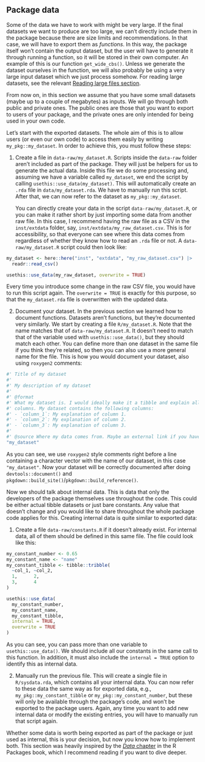 ## Package data

Some of the data we have to work with might be very large. If the final datasets
we want to produce are too large, we can't directly include them in the package
because there are size limits and recommendations. In that case, we will have to
export them as _functions_. In this way, the package itself won't contain the
output dataset, but the user will have to generate it through running a function,
so it will be stored in their own computer. An example of this is our function
`get_wide_cbs()`. Unless we generate the dataset ourselves in the function, we
will also probably be using a very large input dataset which we just process
somehow. For reading large datasets, see the relevant
[Reading large files section](#reading-large-files).

From now on, in this section we assume that you have some small datasets (maybe
up to a couple of megabytes) as inputs. We will go through both public and
private ones. The public ones are those that you want to export to users of your
package, and the private ones are only intended for being used in your own code.

Let's start with the exported datasets. The whole aim of this is to allow users
(or even our own code) to access them easily by writing `my_pkg::my_dataset`. In
order to achieve this, you must follow these steps:

1. Create a file in `data-raw/my_dataset.R`. Scripts inside the `data-raw`
  folder aren't included as part of the package. They will just be helpers
  for us to generate the actual data. Inside this file we do some processing
  and, assuming we have a variable called `my_dataset`, we end the script by
  calling `usethis::use_data(my_dataset)`. This will automatically create an
  `.rda` file in `data/my_dataset.rda`. We have to manually run this script.
  After that, we can now refer to the dataset as `my_pkg::my_dataset`.

    You can directly create your data in the script `data-raw/my_dataset.R`,
  or you can make it rather short by just importing some data from another
  raw file. In this case, I recommend having the raw file as a CSV in the
  `inst/extdata` folder, say, `inst/extdata/my_raw_dataset.csv`. This is 
  for accessibility, so that everyone can see where this data comes from
  regardless of whether they know how to read an `.rda` file or not. A
  `data-raw/my_dataset.R` script could then look like:

  ```r
  my_dataset <- here::here("inst", "extdata", "my_raw_dataset.csv") |>
    readr::read_csv()
  
  usethis::use_data(my_raw_dataset, overwrite = TRUE)
  ```

  Every time you introduce some change in the raw CSV file, you would have
  to run this script again. The `overwrite = TRUE` is exactly for this purpose,
  so that the `my_dataset.rda` file is overwritten with the updated data.

2. Document your dataset. In the previous section we learned how to document
  functions. Datasets aren't functions, but they're documented very similarly.
  We start by creating a file `R/my_dataset.R`. Note that the name matches that
  of `data-raw/my_dataset.R`. It doesn't need to match that of the variable used
  with `usethis::use_data()`, but they should match each other. You can define
  more than one dataset in the same file if you think they're related, so then
  you can also use a more general name for the file. This is how you would
  document your dataset, also using `roxygen2` comments:

  ```r
  #' Title of my dataset
  #'
  #' My description of my dataset
  #'
  #' @format
  #' What my dataset is. I would ideally make it a tibble and explain all
  #' columns. My dataset contains the following columns:
  #' - `column_1`: My explanation of column 1.
  #' - `column_2`: My explanation of column 2.
  #' - `column_3`: My explanation of column 3.
  #'
  #' @source Where my data comes from. Maybe an external link if you have one.
  "my_dataset"
  ```
  As you can see, we use `roxygen2` style comments right before a line
  containing a character vector with the name of our dataset, in this case
  `"my_dataset"`. Now your dataset will be correctly documented after doing
  `devtools::document()` and `pkgdown::build_site()`/`pkgdown::build_reference()`.

Now we should talk about internal data. This is data that only the developers
of the package themselves use throughout the code. This could be either actual
tibble datasets or just bare constants. Any value that doesn't change and you
would like to share throughout the whole package code applies for this.
Creating internal data is quite similar to exported data:

1. Create a file `data-raw/constants.R` if it doesn't already exist. For
  internal data, all of them should be defined in this same file. The file
  could look like this:

  ```r
  my_constant_number <- 0.65
  my_constant_name <- "name"
  my_constant_tibble <- tibble::tribble(
    ~col_1, ~col_2,
    1,      2,
    3,      4
  )
  
  usethis::use_data(
    my_constant_number,
    my_constant_name,
    my_constant_tibble,
    internal = TRUE,
    overwrite = TRUE
  )
  ```
  As you can see, you can pass more than one variable to `usethis::use_data()`.
  We should include all our constants in the same call to this function. In
  addition, it must also include the `internal = TRUE` option to identify this
  as internal data.

2. Manually run the previous file. This will create a single file in
  `R/sysdata.rda`, which contains all your internal data. You can now refer
  to these data the same way as for exported data, e.g.,
  `my_pkg::my_constant_tibble` or `my_pkg::my_constant_number`, but these will
  only be available through the package's code, and won't be exported to
  the package users. Again, any time you want to add new internal data or
  modify the existing entries, you will have to manually run that script again.

Whether some data is worth being exported as part of the package or just
used as internal, this is your decision, but now you know how to implement both.
This section was heavily inspired by the [_Data_ chapter
](https://r-pkgs.org/data.html) in the R Packages book, which I recommend
reading if you want to dive deeper.
